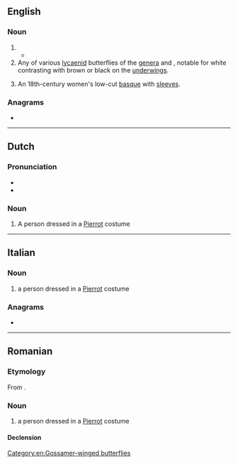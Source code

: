 {{also|Pierrot|Pièrrot}}
==English==

===Noun===
{{en-noun}}

# {{alternative form of|en|Pierrot}}
#* {{quote-journal|en|date=June 3, 2009|author=Claudia La Rocco|title=With Each Youthful Step, Discoveries and Transformations|work=New York Times|url=http://www.nytimes.com/2009/06/03/arts/dance/03school.html
|passage=Then came the very young, in the “Ballabile des Enfants” from “Harlequinade,” a colorful, confectionary swirl of polichinelles, '''pierrots''' and scaramouches, set to Riccardo Drigo.}}
# Any of various [[lycaenid]] butterflies of the [[genus|genera]] {{taxlink|Tarucus|genus}} and {{taxlink|Castalia|genus|nomul=1}}, notable for white contrasting with brown or black on the [[underwing]]s.
# {{lb|en|historical}} An 18th-century women's low-cut [[basque]] with [[sleeve]]s.

===Anagrams===
* {{anagrams|en|a=eioprrt|preriot|pretoir}}

[[Category:en:Gossamer-winged butterflies]]

----

==Dutch==

===Pronunciation===
* {{audio|nl|Nl-pierrot.ogg|Audio}}
* {{hyphenation|nl|pier|rot}}

===Noun===
{{nl-noun|m|-s|pierrotje}}

# A person dressed in a [[Pierrot]] costume

----

==Italian==

===Noun===
{{it-noun|m|#}}

# a person dressed in a [[Pierrot]] costume

===Anagrams===
* {{anagrams|it|a=eioprrt|piretro|pretori|riporte}}

----

==Romanian==

===Etymology===
From {{bor|ro|fr|pierrot}}.

===Noun===
{{ro-noun|m|-}}

# a person dressed in a [[Pierrot]] costume

====Declension====
{{ro-noun-m|n=sg}}